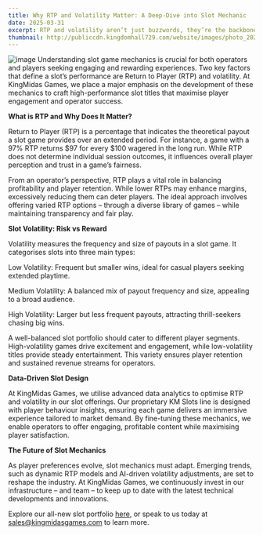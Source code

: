 ```yaml
---
title: Why RTP and Volatility Matter: A Deep-Dive into Slot Mechanic
date: 2025-03-31
excerpt: RTP and volatility aren’t just buzzwords, they’re the backbone of every great slot game. In this article, KingMidas Games explores how these mechanics impact player experience and operator success, and why smart slot design is key to staying competitive in 2025.
thumbnail: http://publiccdn.kingdomhall729.com/website/images/photo_2025-04-02_15-07-40.jpg
---
```


![image](http://publiccdn.kingdomhall729.com/website/images/photo_2025-04-02_15-07-40.jpg)
Understanding slot game mechanics is crucial for both operators and players seeking engaging and rewarding experiences. Two key factors that define a slot’s performance are Return to Player (RTP) and volatility. At KingMidas Games, we place a major emphasis on the development of these mechanics to craft high-performance slot titles that maximise player engagement and operator success.

**What is RTP and Why Does It Matter?**

Return to Player (RTP) is a percentage that indicates the theoretical payout a slot game provides over an extended period. For instance, a game with a 97% RTP returns $97 for every $100 wagered in the long run. While RTP does not determine individual session outcomes, it influences overall player perception and trust in a game’s fairness.

From an operator’s perspective, RTP plays a vital role in balancing profitability and player retention. While lower RTPs may enhance margins, excessively reducing them can deter players. The ideal approach involves offering varied RTP options – through a diverse library of games – while maintaining transparency and fair play.

**Slot Volatility: Risk vs Reward**

Volatility measures the frequency and size of payouts in a slot game. It categorises slots into three main types:

Low Volatility: Frequent but smaller wins, ideal for casual players seeking extended playtime.

Medium Volatility: A balanced mix of payout frequency and size, appealing to a broad audience.

High Volatility: Larger but less frequent payouts, attracting thrill-seekers chasing big wins.

A well-balanced slot portfolio should cater to different player segments. High-volatility games drive excitement and engagement, while low-volatility titles provide steady entertainment. This variety ensures player retention and sustained revenue streams for operators.

**Data-Driven Slot Design**

At KingMidas Games, we utilise advanced data analytics to optimise RTP and volatility in our slot offerings. Our proprietary KM Slots line is designed with player behaviour insights, ensuring each game delivers an immersive experience tailored to market demand. By fine-tuning these mechanics, we enable operators to offer engaging, profitable content while maximising player satisfaction.

**The Future of Slot Mechanics**

As player preferences evolve, slot mechanics must adapt. Emerging trends, such as dynamic RTP models and AI-driven volatility adjustments, are set to reshape the industry. At KingMidas Games, we continuously invest in our infrastructure – and team – to keep up to date with the latest technical developments and innovations.

Explore our all-new slot portfolio [here](https://kingmidasgames.com/games?categories=SLOTS%28All%29), or speak to us today at [sales@kingmidasgames.com](sales@kingmidasgames.com) to learn more.